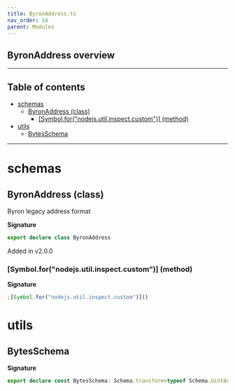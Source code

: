 ```yaml
---
title: ByronAddress.ts
nav_order: 14
parent: Modules
---
```


## ByronAddress overview

---

<h2 className="text-delta">Table of contents</h2>

- [schemas](#schemas)
  - [ByronAddress (class)](#byronaddress-class)
    - [[Symbol.for("nodejs.util.inspect.custom")] (method)](#symbolfornodejsutilinspectcustom-method)
- [utils](#utils)
  - [BytesSchema](#bytesschema)

---

# schemas

## ByronAddress (class)

Byron legacy address format

**Signature**

```ts
export declare class ByronAddress
```

Added in v2.0.0

### [Symbol.for("nodejs.util.inspect.custom")] (method)

**Signature**

```ts
;[Symbol.for("nodejs.util.inspect.custom")]()
```

# utils

## BytesSchema

**Signature**

```ts
export declare const BytesSchema: Schema.transform<typeof Schema.Uint8ArrayFromSelf, typeof ByronAddress>
```

